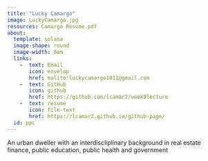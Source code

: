 ```yaml
---
title: "Lucky Camargo"
image: LuckyCamargo.jpg
resources: Camargo Resume.pdf
about: 
  template: solana
  image-shape: round
  image-width: 8em
  links: 
    -  text: Email
       icon: envelop
       href: malito:luckycamargo1011@gmail.com
    -  text: GitHub
       icon: github
       href: https://github.com/lcamar2/week9lecture
    -  text: resume
       icon: file-text
       href: https://lcamar2.github.io/github-page/
  id: ppc
---
```


:::{#ppc}

An urban dweller with an interdiscliplinary background in real estate finance, public education, public health and government

:::
